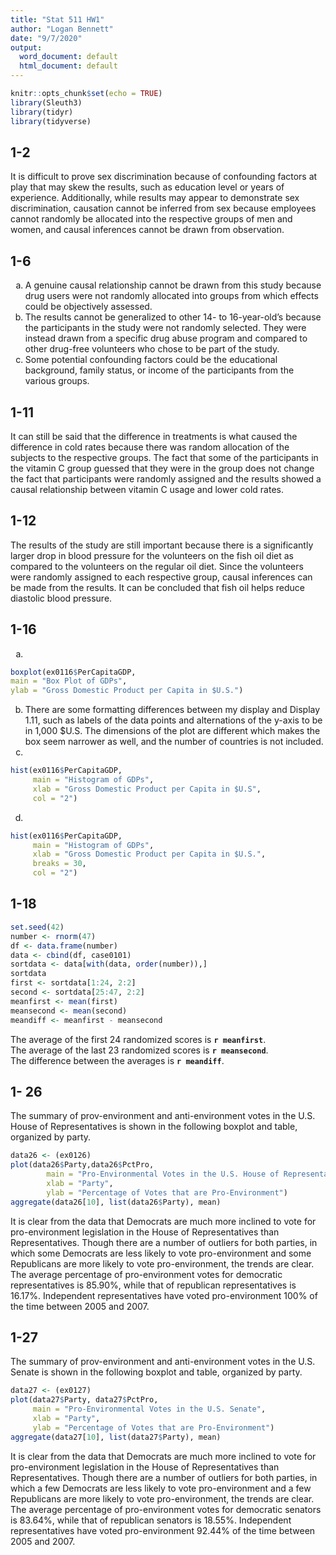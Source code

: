 ```yaml
---
title: "Stat 511 HW1"
author: "Logan Bennett"
date: "9/7/2020"
output:
  word_document: default
  html_document: default
---
```


```r
knitr::opts_chunk$set(echo = TRUE)
library(Sleuth3)
library(tidyr)
library(tidyverse)
```

## 1-2

It is difficult to prove sex discrimination because of confounding factors at play that may skew the results, such as education level or years of experience. Additionally, while results may appear to demonstrate sex discrimination, causation cannot be inferred from sex because employees cannot randomly be allocated into the respective groups of men and women, and causal inferences cannot be drawn from observation.

## 1-6

a. A genuine causal relationship cannot be drawn from this study because drug users were not randomly allocated into groups from which effects could be objectively assessed. 
b. The results cannot be generalized to other 14- to 16-year-old's because the participants in the study were not randomly selected. They were instead drawn from a specific drug abuse program and compared to other drug-free volunteers who chose to be part of the study.
c. Some potential confounding factors could be the educational background, family status, or income of the participants from the various groups.

## 1-11

It can still be said that the difference in treatments is what caused the difference in cold rates because there was random allocation of the subjects to the respective groups. The fact that some of the participants in the vitamin C group guessed that they were in the group does not change the fact that participants were randomly assigned and the results showed a causal relationship between vitamin C usage and lower cold rates.

## 1-12

The results of the study are still important because there is a significantly larger drop in blood pressure for the volunteers on the fish oil diet as compared to the volunteers on the regular oil diet. Since the volunteers were randomly assigned to each respective group, causal inferences can be made from the results. It can be concluded that fish oil helps reduce diastolic blood pressure.

## 1-16

a.
```r
boxplot(ex0116$PerCapitaGDP,
main = "Box Plot of GDPs",
ylab = "Gross Domestic Product per Capita in $U.S.")
```
b. There are some formatting differences between my display and Display 1.11, such as labels of the data points and alternations of the y-axis to be in 1,000 $U.S. The dimensions of the plot are different which makes the box seem narrower as well, and the number of countries is not included.
c. 
```r
hist(ex0116$PerCapitaGDP, 
     main = "Histogram of GDPs",
     xlab = "Gross Domestic Product per Capita in $U.S",
     col = "2")
```
d.
```r
hist(ex0116$PerCapitaGDP,
     main = "Histogram of GDPs",
     xlab = "Gross Domestic Product per Capita in $U.S.",
     breaks = 30,
     col = "2")
```

## 1-18

```r
set.seed(42)
number <- rnorm(47)
df <- data.frame(number)
data <- cbind(df, case0101)
sortdata <- data[with(data, order(number)),]
sortdata
first <- sortdata[1:24, 2:2]
second <- sortdata[25:47, 2:2]
meanfirst <- mean(first)
meansecond <- mean(second)
meandiff <- meanfirst - meansecond
```
The average of the first 24 randomized scores is __`r meanfirst`__.  
The average of the last 23 randomized scores is __`r meansecond`__.  
The difference between the averages is __`r meandiff`__.

## 1- 26

The summary of prov-environment and anti-environment votes in the U.S. House of Representatives is shown in the following boxplot and table, organized by party.

```r
data26 <- (ex0126)
plot(data26$Party,data26$PctPro,
        main = "Pro-Environmental Votes in the U.S. House of Representatives",
        xlab = "Party",
        ylab = "Percentage of Votes that are Pro-Environment")
aggregate(data26[10], list(data26$Party), mean)
```

It is clear from the data that Democrats are much more inclined to vote for pro-environment legislation in the House of Representatives than Representatives. Though there are a number of outliers for both parties, in which some Democrats are less likely to vote pro-environment and some Republicans are more likely to vote pro-environment, the trends are clear. The average percentage of pro-environment votes for democratic representatives is 85.90%, while that of republican representatives is 16.17%. Independent representatives have voted pro-environment 100% of the time between 2005 and 2007.


## 1-27

The summary of prov-environment and anti-environment votes in the U.S. Senate is shown in the following boxplot and table, organized by party.

```r
data27 <- (ex0127)
plot(data27$Party, data27$PctPro,
     main = "Pro-Environmental Votes in the U.S. Senate",
     xlab = "Party",
     ylab = "Percentage of Votes that are Pro-Environment")
aggregate(data27[10], list(data27$Party), mean)
```

It is clear from the data that Democrats are much more inclined to vote for pro-environment legislation in the House of Representatives than Representatives. Though there are a number of outliers for both parties, in which a few Democrats are less likely to vote pro-environment and a few Republicans are more likely to vote pro-environment, the trends are clear. The average percentage of pro-environment votes for democratic senators is 83.64%, while that of republican senators is 18.55%. Independent representatives have voted pro-environment 92.44% of the time between 2005 and 2007.
